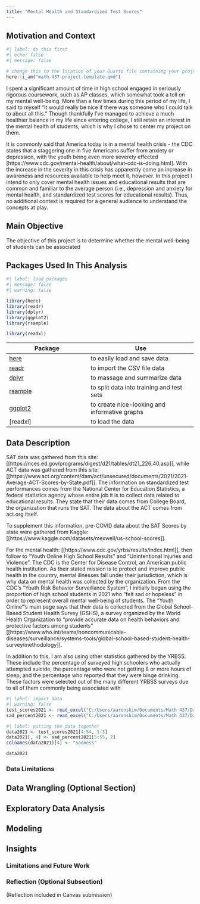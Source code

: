 ```yaml
---
title: "Mental Health and Standardized Test Scores"
---
```


## Motivation and Context

```r
#| label: do this first
#| echo: false
#| message: false

# change this to the location of your Quarto file containing your project; then delete this comment
here::i_am("math-437-project-template.qmd")
```

I spent a significant amount of time in high school engaged in seriously rigorous coursework, such as AP classes, which somewhat took a toll on my mental well-being. More than a few times during this period of my life, I said to myself "It would really be nice if there was someone who I could talk to about all this." Though thankfully I've managed to achieve a much healthier balance in my life since entering college, I still retain an interest in the mental health of students, which is why I chose to center my project on them. 

It is commonly said that America today is in a mental health crisis - the CDC states that a staggering one in five Americans suffer from anxiety or depression, with the youth being even more severely effected [https://www.cdc.gov/mental-health/about/what-cdc-is-doing.html]. With the increase in the severity in this crisis has apparently come an increase in awareness and resources available to help meet it, however. In this project I intend to only cover mental health issues and educational results that are common and familiar to the average person (i.e., depression and anxiety for mental health, and standardized test scores for educational results). Thus, no additional context is required for a general audience to understand the concepts at play. 

## Main Objective

The objective of this project is to determine whether the mental well-being of students can be associated

## Packages Used In This Analysis

```r
#| label: load packages
#| message: false
#| warning: false

library(here)
library(readr)
library(dplyr)
library(ggplot2)
library(rsample)

library(readxl)
```


| Package | Use |
|-------------------------------|----------------------------------------|
| [here](https://github.com/jennybc/here_here) | to easily load and save data |
| [readr](https://readr.tidyverse.org/) | to import the CSV file data |
| [dplyr](https://dplyr.tidyverse.org/) | to massage and summarize data |
| [rsample](https://rsample.tidymodels.org/) | to split data into training and test sets |
| [ggplot2](https://ggplot2.tidyverse.org/) | to create nice-looking and informative graphs |
| [readxl] | to load the data | 

## Data Description

SAT data was gathered from this site: [[https://nces.ed.gov/programs/digest/d21/tables/dt21_226.40.asp]], while ACT data was gathered from this site: [[https://www.act.org/content/dam/act/unsecured/documents/2021/2021-Average-ACT-Scores-by-State.pdf]]. The information on standardized test performances comes from the National Center for Education Statistics, a federal statistics agency whose entire job it is to collect data related to educational results. They state that their data comes from College Board, the organization that runs the SAT. The data about the ACT comes from act.org itself.

To supplement this information, pre-COVID data about the SAT Scores by state were gathered from Kaggle: [[https://www.kaggle.com/datasets/mexwell/us-school-scores]].

For the mental health: [[https://www.cdc.gov/yrbs/results/index.html]], then follow to "Youth Online High School Results" and "Unintentional Injuries and Violence". The CDC is the Center for Disease Control, an American public health institution. As their stated mission is to protect and improve public health in the country, mental illnesses fall under their jurisdiction, which is why data on mental health was collected by the organization. From the CDC's "Youth Risk Behavior Surveillance System", I initially began using the proportion of high school students in 2021 who "felt sad or hopeless" in order to represent overall mental well-being of students. The "Youth Online"'s main page says that their data is collected from the Global School-Based Student Health Survey (GSHS), a survey organized by the World Health Organization to "provide accurate data on health behaviors and protective factors among students" [[https://www.who.int/teams/noncommunicable-diseases/surveillance/systems-tools/global-school-based-student-health-survey/methodology]].

In addition to this, I am also using other statistics gathered by the YRBSS. These include the percentage of surveyed high schoolers who actually attempted suicide, the percentage who were not getting 8 or more hours of sleep, and the percentage who reported that they were binge drinking. These factors were selected out of the many different YRBSS surveys due to all of them commonly being associated with 

```r
#| label: import data
#| warning: false
test_scores2021 <- read_excel("C:/Users/aaronskim/Documents/Math 437/Data/standardized_test_scores.xlsx") 
sad_percent2021 <- read_excel("C:/Users/aaronskim/Documents/Math 437/Data/felt_sad_2021.xlsx")
```


```r
#| label: putting the data together
data2021 <- test_scores2021[4:54, 1:3]
data2021[, 4] <- sad_percent2021[5:55, 2]
colnames(data2021)[4] <- "Sadness"

data2021
```

### Data Limitations

## Data Wrangling (Optional Section)

## Exploratory Data Analysis

## Modeling

## Insights

### Limitations and Future Work

### Reflection (Optional Subsection)

(Reflection included in Canvas submission)
